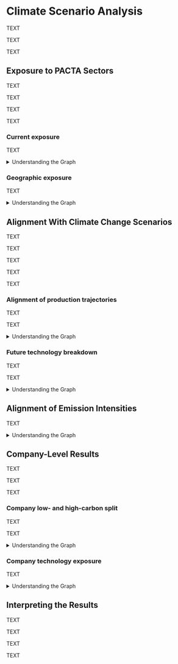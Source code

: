 # Climate Scenario Analysis

TEXT

TEXT

TEXT


## Exposure to PACTA Sectors

TEXT

TEXT

TEXT

TEXT


### Current exposure

TEXT

<div id="techexposure_equity" class="has_optbar donotremove">
</div>
<details>
<summary> Understanding the Graph </summary>
<div class="method">
<p>
_For each sector, there are two views that can be seen in this chart. The first show the technology mix as a % of assets under management. This represents the percentage of the portfolio in these sectors and technologies. The second option shows the technology breakdown of the sector. The green line underneath the bars represents the portfolio of the sector in low carbon technologies according to the scenario. The second bar shows the benchmark which can be changed by clicking on the benchmark text. An option also exists to subset the results by an alternative equity market for the equity portfolio._</p>
</div>
</details>



### Geographic exposure

TEXT

<div id="map_equity" class="has_optbar donotremove">
</div>
<details>
<summary> Understanding the Graph </summary>
<div class="method">
<p>
_The color shading shows the production of a specific technology in the respective country. This is possible as the asset-level data for all companies in the portfolio includes information about the geographical location of each asset. The production capacities in each country are aggregated by weighting the contributions of each company by their weight in the portfolio._</p>
</div>
</details>



## Alignment With Climate Change Scenarios

TEXT

TEXT

TEXT

TEXT

TEXT



### Alignment of production trajectories

TEXT

TEXT

<div id="trajectory_alignment_equity" class="has_optbar donotremove">
</div>
<details>
<summary> Understanding the Graph </summary>
<div class="method">
<p>
_The solid line indicates the development of the production in the selected technology for the next 5 years. The colored areas indicate the required change in production according to different climate scenarios. The dashed area represents the chosen benchmark scaled to the starting point of the portfolio. The benchmark, allocation method, and equity market can be changed by clicking on the boldened values._
</p>
</div>
</details>



### Future technology breakdown

TEXT

TEXT


<div id="techexposure_future_equity" class="has_optbar donotremove">
</div>
<details>
<summary> Understanding the Graph </summary>
<div class="method">
<p>
_This chart shows the split between technologies in each sector expected within the portfolio in five years. It also shows what this split if the companies in the portfolio were to align with the scenario. Additionally, it shows this information for the benchmark and for the benchmark if the benchmark portfolio were also to align with the scenario. Please bear in mind that PACTA assumes a static balance sheet for an investor. As such, this ensures that any difference in the technology mix when compared to the current exposure chart, is solely a result of the production plans of the companies the investor is currently financing and not a result of any change in the portfolio composition._

_For the sectors with low carbon alternatives, one can see how the exposure to low and high-carbon technologies compares. For the fossil fuel sector, production has been converted to GJ to allow comparison between the three fuel types. The comparison between the fuels is provided for reference._
</p>
</div>
</details>



## Alignment of Emission Intensities

TEXT

<div id="emissions_time_line_equity" class="has_optbar donotremove">
</div>
<details>
<summary> Understanding the Graph </summary>
<div class="method">
<p>
_The chart uses the current emissions intensity of companies within the portfolio as a starting point and shows how this expected to develop over the next five years based on the plans of the company and what would be expected under the scenario._</p>
</div>
</details>



## Company-Level Results

TEXT

TEXT

TEXT


### Company low- and high-carbon split

TEXT

TEXT


<div id="company_bubble_equity" class="has_optbar donotremove">
</div>
<details>
<summary> Understanding the Graph </summary>
<div class="method">
<p>
_The visualization combines current technology mix (x-axis) and alignment information (y-axis) for all invested companies in the chosen sector. Dots positioned further to the right represent companies that have a larger share of low carbon technologies. Dots positioned further up indicate that companies have more ambitious build-out plans in low carbon technologies. The size of the dots represents the weight of the company in the portfolio._

_Please note, for the corporate bond portfolio, the results are provided at credit parent level. This is because a single credit parent may be the obliger for the debt and could be associated with multiple companies._
</p>
</div>
</details>



### Company technology exposure

TEXT

<div id="stackedbars_key_drivers_equity" class="has_optbar donotremove">
</div>
<details>
<summary> Understanding the Graph </summary>
<div class="method">
<p>
_This chart shows the breakdown of each company’s production capacity in each sector by technology. This is compared to the portfolio, benchmarks and this portfolio if it were to be aligned with the selected scenario. Companies that have higher exposure to a technology than the portfolio drive the exposure of the portfolio to this technology up._

_Please note, for the corporate bond portfolio, the results are provided at debt ticker level. This is because a single debt ticker could be associated with multiple companies._
</p>
</div>
</details>


## Interpreting the Results

TEXT

TEXT

TEXT

TEXT

